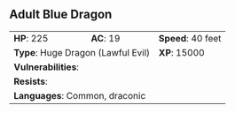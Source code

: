 ## Adult Blue Dragon {#monster-adult-blue-dragon}

```{=html}
<table class="table table-striped">
    <tbody>
        <tr>                    
            <td><b>HP</b>: 225</td>
            <td><b>AC</b>: 19</td>
            <td><b>Speed</b>: 40 feet</td>
        </tr>
        <tr>
            <td colspan="2"><b>Type</b>: Huge Dragon (Lawful Evil)</td>
            <td><b>XP</b>: 15000</td>
        </tr>
        <tr>
            <td colspan="3"><b>Vulnerabilities</b>: </td>
        </tr>
        <tr>
            <td colspan="3"><b>Resists</b>: </td>
        </tr>
        <tr>
            <td colspan="3"><b>Languages</b>: Common, draconic</td>
        </tr>
    </tbody>
</table>
```